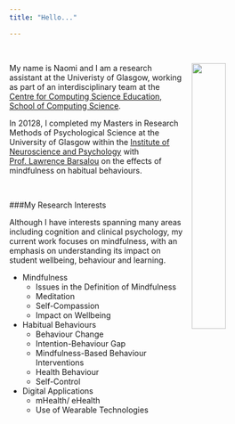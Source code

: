```yaml
---
title: "Hello..."

---
```

<br>

<img src="images/Home1.jpg" style="width: 35%; float: right;
padding-left: 10px;"> My name is Naomi and I am a research assistant at the Univeristy of Glasgow, working as part of an interdisciplinary team at the [Centre for Computing Science Education, School of Computing Science](https://www.gla.ac.uk/research/az/ccse/).

In 20128, I completed my Masters in Research Methods of Psychological Science at the University of Glasgow within the [Institute of Neuroscience and Psychology](http://www.gla.ac.uk/researchinstitutes/neurosciencepsychology/) with [Prof. Lawrence Barsalou](https://www.gla.ac.uk/schools/psychology/staff/lawrencebarsalou/) on the effects of mindfulness on habitual behaviours.


<br>

###My Research Interests

Although I have interests spanning many areas including cognition and clinical psychology, my current work focuses on mindfulness, with an emphasis on understanding its impact on student wellbeing, behaviour and learning.

* Mindfulness
    * Issues in the Definition of Mindfulness
    * Meditation
    * Self-Compassion
    * Impact on Wellbeing

* Habitual Behaviours
    * Behaviour Change
    * Intention-Behaviour Gap
    * Mindfulness-Based Behaviour Interventions
    * Health Behaviour
    * Self-Control
    
* Digital Applications
    * mHealth/ eHealth
    * Use of Wearable Technologies